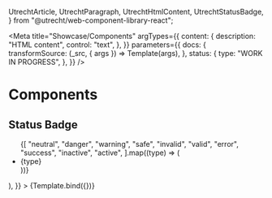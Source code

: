 <!--
@license EUPL-1.2
Copyright (c) 2021 Robbert Broersma
-->

  UtrechtArticle,
  UtrechtParagraph,
  UtrechtHtmlContent,
  UtrechtStatusBadge,
} from "@utrecht/web-component-library-react";


<Meta
  title="Showcase/Components"
  argTypes={{
    content: {
      description: "HTML content",
      control: "text",
    },
  }}
  parameters={{
    docs: {
      transformSource: (_src, { args }) => Template(args),
    },
    status: {
      type: "WORK IN PROGRESS",
    },
  }}
/>

# Components

<Canvas>
  <Story
    name="Components"
    args={{
      content: (
        <>
          <section>
            <h2>Status Badge</h2>
            <ul>
              {[
                "neutral",
                "danger",
                "warning",
                "safe",
                "invalid",
                "valid",
                "error",
                "success",
                "inactive",
                "active",
              ].map((type) => (
                <li>
                  <UtrechtBadgeStatus type={type}>{type}</UtrechtBadgeStatus>
                </li>
              ))}
            </ul>
          </section>
        </>
      ),
    }}
  >
    {Template.bind({})}
  </Story>
</Canvas>
